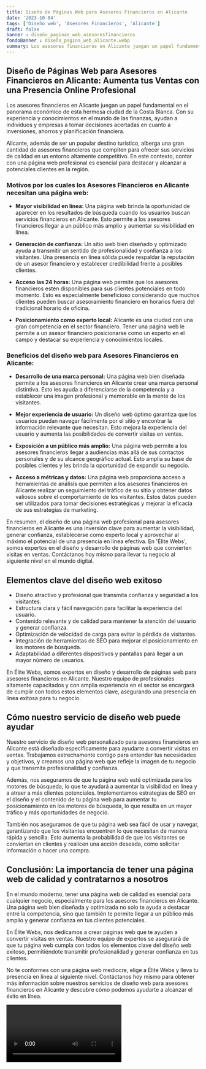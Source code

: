 ```yaml
---
title: Diseño de Páginas Web para Asesores Financieros en Alicante
date: '2023-10-04'
tags: ['Diseño web', 'Asesores Financieros', 'Alicante']
draft: false
banner : diseño_paginas_web_asesoresfinancieros
fondoBanner : diseño_pagina_web_alicante.webp
summary: Los asesores financieros en Alicante juegan un papel fundamental en el panorama económico de esta hermosa ciudad de la Costa Blanca. Con su experiencia y conocimientos en el mundo de las finanzas, ayudan a individuos y empresas a tomar decisiones acertadas en cuanto a inversiones, ahorros y planificación financiera.
---
```


## **Diseño de Páginas Web para Asesores Financieros en Alicante: Aumenta tus Ventas con una Presencia Online Profesional**

Los asesores financieros en Alicante juegan un papel fundamental en el panorama económico de esta hermosa ciudad de la Costa Blanca. Con su experiencia y conocimientos en el mundo de las finanzas, ayudan a individuos y empresas a tomar decisiones acertadas en cuanto a inversiones, ahorros y planificación financiera.

Alicante, además de ser un popular destino turístico, alberga una gran cantidad de asesores financieros que compiten para ofrecer sus servicios de calidad en un entorno altamente competitivo. En este contexto, contar con una página web profesional es esencial para destacar y alcanzar a potenciales clientes en la región.

### **Motivos por los cuales los Asesores Financieros en Alicante necesitan una página web:**

- **Mayor visibilidad en línea:** Una página web brinda la oportunidad de aparecer en los resultados de búsqueda cuando los usuarios buscan servicios financieros en Alicante. Esto permite a los asesores financieros llegar a un público más amplio y aumentar su visibilidad en línea.

- **Generación de confianza:** Un sitio web bien diseñado y optimizado ayuda a transmitir un sentido de profesionalidad y confianza a los visitantes. Una presencia en línea sólida puede respaldar la reputación de un asesor financiero y establecer credibilidad frente a posibles clientes.

- **Acceso las 24 horas:** Una página web permite que los asesores financieros estén disponibles para sus clientes potenciales en todo momento. Esto es especialmente beneficioso considerando que muchos clientes pueden buscar asesoramiento financiero en horarios fuera del tradicional horario de oficina.

- **Posicionamiento como experto local:** Alicante es una ciudad con una gran competencia en el sector financiero. Tener una página web le permite a un asesor financiero posicionarse como un experto en el campo y destacar su experiencia y conocimientos locales.

### **Beneficios del diseño web para Asesores Financieros en Alicante:**

- **Desarrollo de una marca personal:** Una página web bien diseñada permite a los asesores financieros en Alicante crear una marca personal distintiva. Esto les ayuda a diferenciarse de la competencia y a establecer una imagen profesional y memorable en la mente de los visitantes.

- **Mejor experiencia de usuario:** Un diseño web óptimo garantiza que los usuarios puedan navegar fácilmente por el sitio y encontrar la información relevante que necesitan. Esto mejora la experiencia del usuario y aumenta las posibilidades de convertir visitas en ventas.

- **Exposición a un público más amplio:** Una página web permite a los asesores financieros llegar a audiencias más allá de sus contactos personales y de su alcance geográfico actual. Esto amplía su base de posibles clientes y les brinda la oportunidad de expandir su negocio.

- **Acceso a métricas y datos:** Una página web proporciona acceso a herramientas de análisis que permiten a los asesores financieros en Alicante realizar un seguimiento del tráfico de su sitio y obtener datos valiosos sobre el comportamiento de los visitantes. Estos datos pueden ser utilizados para tomar decisiones estratégicas y mejorar la eficacia de sus estrategias de marketing.

En resumen, el diseño de una página web profesional para asesores financieros en Alicante es una inversión clave para aumentar la visibilidad, generar confianza, establecerse como experto local y aprovechar al máximo el potencial de una presencia en línea efectiva. En 'Élite Webs', somos expertos en el diseño y desarrollo de páginas web que convierten visitas en ventas. Contáctanos hoy mismo para llevar tu negocio al siguiente nivel en el mundo digital.

<GifSeo />

<Cta />

## Elementos clave del diseño web exitoso

- Diseño atractivo y profesional que transmita confianza y seguridad a los visitantes.
- Estructura clara y fácil navegación para facilitar la experiencia del usuario.
- Contenido relevante y de calidad para mantener la atención del usuario y generar confianza.
- Optimización de velocidad de carga para evitar la pérdida de visitantes.
- Integración de herramientas de SEO para mejorar el posicionamiento en los motores de búsqueda.
- Adaptabilidad a diferentes dispositivos y pantallas para llegar a un mayor número de usuarios.

En Élite Webs, somos expertos en diseño y desarrollo de páginas web para asesores financieros en Alicante. Nuestro equipo de profesionales altamente capacitados y con amplia experiencia en el sector se encargará de cumplir con todos estos elementos clave, asegurando una presencia en línea exitosa para tu negocio.

## Cómo nuestro servicio de diseño web puede ayudar

Nuestro servicio de diseño web personalizado para asesores financieros en Alicante está diseñado específicamente para ayudarte a convertir visitas en ventas. Trabajamos estrechamente contigo para entender tus necesidades y objetivos, y creamos una página web que refleje la imagen de tu negocio y que transmita profesionalidad y confianza.

Además, nos aseguramos de que tu página web esté optimizada para los motores de búsqueda, lo que te ayudará a aumentar la visibilidad en línea y a atraer a más clientes potenciales. Implementamos estrategias de SEO en el diseño y el contenido de tu página web para aumentar tu posicionamiento en los motores de búsqueda, lo que resulta en un mayor tráfico y más oportunidades de negocio.

También nos aseguramos de que tu página web sea fácil de usar y navegar, garantizando que los visitantes encuentren lo que necesitan de manera rápida y sencilla. Esto aumenta la probabilidad de que los visitantes se conviertan en clientes y realicen una acción deseada, como solicitar información o hacer una compra.

## Conclusión: La importancia de tener una página web de calidad y contratarnos a nosotros

En el mundo moderno, tener una página web de calidad es esencial para cualquier negocio, especialmente para los asesores financieros en Alicante. Una página web bien diseñada y optimizada no solo te ayuda a destacar entre la competencia, sino que también te permite llegar a un público más amplio y generar confianza en tus clientes potenciales.

En Élite Webs, nos dedicamos a crear páginas web que te ayuden a convertir visitas en ventas. Nuestro equipo de expertos se asegurará de que tu página web cumpla con todos los elementos clave del diseño web exitoso, permitiéndote transmitir profesionalidad y generar confianza en tus clientes.

No te conformes con una página web mediocre, elige a Élite Webs y lleva tu presencia en línea al siguiente nivel. Contáctanos hoy mismo para obtener más información sobre nuestros servicios de diseño web para asesores financieros en Alicante y descubre cómo podemos ayudarte a alcanzar el éxito en línea.

<Video />

<CtaBot job='Asesores Financieros' city='Alicante'/>

<Gmaps query='Alicante+españa+maps' />